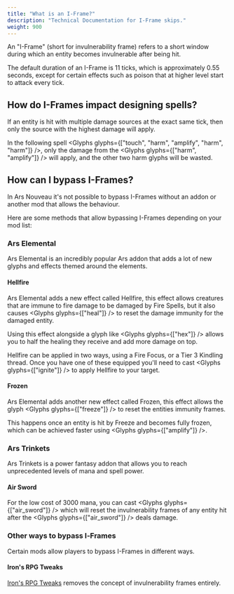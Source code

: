```yaml
---
title: "What is an I-Frame?"
description: "Technical Documentation for I-Frame skips."
weight: 900
---
```



An "I-Frame" (short for invulnerability frame) refers to a short window during which an entity becomes invulnerable after being hit.

The default duration of an I-Frame is 11 ticks, which is approximately 0.55 seconds, except for certain effects such as poison that at higher level start to attack every tick.

## How do I-Frames impact designing spells?

If an entity is hit with multiple damage sources at the exact same tick, then only the source with the highest damage will apply.

In the following spell <Glyphs glyphs={["touch", "harm", "amplify", "harm", "harm"]} />, only the damage from the <Glyphs glyphs={["harm", "amplify"]} /> will apply, and the other two harm glyphs will be wasted.

## How can I bypass I-Frames?

In Ars Nouveau it's not possible to bypass I-Frames without an addon or another mod that allows the behaviour.

Here are some methods that allow bypassing I-Frames depending on your mod list:

### Ars Elemental

Ars Elemental is an incredibly popular Ars addon that adds a lot of new glyphs and effects themed around the elements.

#### Hellfire

Ars Elemental adds a new effect called Hellfire, this effect allows creatures that are immune to fire damage to be damaged by Fire Spells, but it also causes <Glyphs glyphs={["heal"]} /> to reset the damage immunity for the damaged entity.

Using this effect alongside a glyph like <Glyphs glyphs={["hex"]} /> allows you to half the healing they receive and add more damage on top.

Hellfire can be applied in two ways, using a Fire Focus, or a Tier 3 Kindling thread. Once you have one of these equipped you'll need to cast <Glyphs glyphs={["ignite"]} /> to apply Hellfire to your target.

#### Frozen

Ars Elemental adds another new effect called Frozen, this effect allows the glyph <Glyphs glyphs={["freeze"]} /> to reset the entities immunity frames.

This happens once an entity is hit by Freeze and becomes fully frozen, which can be achieved faster using <Glyphs glyphs={["amplify"]} />.

### Ars Trinkets

Ars Trinkets is a power fantasy addon that allows you to reach unprecedented levels of mana and spell power.

#### Air Sword

For the low cost of 3000 mana, you can cast <Glyphs glyphs={["air_sword"]} /> which will reset the invulnerability frames of any entity hit after the <Glyphs glyphs={["air_sword"]} /> deals damage.

### Other ways to bypass I&#8209;Frames

Certain mods allow players to bypass I-Frames in different ways.

#### Iron's RPG Tweaks
[Iron's RPG Tweaks](https://www.curseforge.com/minecraft/mc-mods/irons-rpg-tweaks) removes the concept of invulnerability frames entirely.
